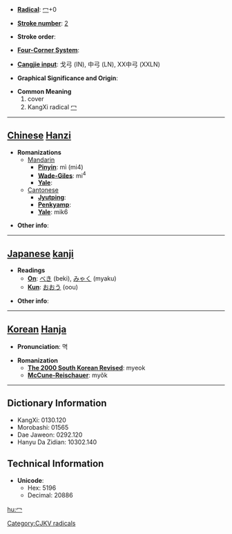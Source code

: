 * '''[[Wiktionary:Chinese radical index| Radical]]''': [[Wiktionary:Chinese radical index 冖|冖]]+0

* '''[[Wiktionary:Chinese total strokes index|Stroke number]]''': [[Wiktionary:Chinese total strokes index 2|2]]

* '''Stroke order''': 

* '''[[Wiktionary:Chinese four corner index|Four-Corner System]]''': 

* '''[[Wiktionary:Chinese Cangjie index|Cangjie input]]''': 戈弓 (IN), 中弓 (LN), XX中弓 (XXLN)

* '''Graphical Significance and Origin''': 

* '''Common Meaning'''
*# cover
*# KangXi radical [[Wiktionary:Chinese radical index 冖|冖]]


----

== [[Chinese]] [[Hanzi]] ==

* '''Romanizations'''
** [[Mandarin]]
*** '''[[Pinyin]]''': mì (mi4)
*** '''[[Wade-Giles]]''': mi<sup>4</sup>
*** '''[[Yale]]''': 
**[[Cantonese]]
***'''[[Jyutping]]''':
***'''[[Penkyamp]]''': 
***'''[[Yale]]''': mik6

* '''Other info''': 

----

== [[Japanese]] [[kanji]] ==

* '''Readings'''
** '''[[On]]''': [[べき]] (beki), [[みゃく]] (myaku)
** '''[[Kun]]''': [[おおう]] (oou)

* '''Other info''':  

----

== [[Korean]] [[Hanja]] ==

* '''Pronunciation''': 멱

* '''Romanization'''
** '''[[The 2000 South Korean Revised Romanization|The 2000 South Korean Revised]]''': myeok
** '''[[McCune-Reischauer]]''': myŏk

----

== Dictionary Information ==

* KangXi: 0130.120
* Morobashi: 01565
* Dae Jaweon: 0292.120
* Hanyu Da Zidian: 10302.140

== Technical Information ==

* '''Unicode''':
** Hex: 5196
** Decimal: 20886

[[Category:CJKV radicals]]

[[hu:冖]]